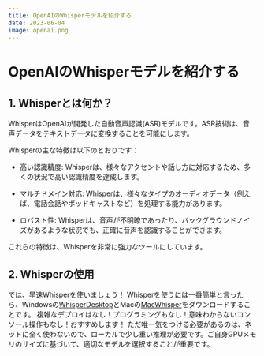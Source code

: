 ```yaml
---
title: OpenAIのWhisperモデルを紹介する
date: 2023-06-04
image: openai.png
---
```


# OpenAIのWhisperモデルを紹介する

## 1. Whisperとは何か？

WhisperはOpenAIが開発した自動音声認識(ASR)モデルです。ASR技術は、音声データをテキストデータに変換することを可能にします。

Whisperの主な特徴は以下のとおりです：

- 高い認識精度: Whisperは、様々なアクセントや話し方に対応するため、多くの状況で高い認識精度を達成します。

- マルチドメイン対応: Whisperは、様々なタイプのオーディオデータ（例えば、電話会話やポッドキャストなど）を処理する能力があります。

- ロバスト性: Whisperは、音声が不明瞭であったり、バックグラウンドノイズがあるような状況でも、正確に音声を認識することができます。

これらの特徴は、Whisperを非常に強力なツールにしています。


## 2. Whisperの使用

では、早速Whisperを使いましょう！
Whisperを使うには一番簡単と言ったら、Windowsの[WhisperDesktop](https://github.com/Const-me/Whisper/releases)とMacの[MacWhisper](https://goodsnooze.gumroad.com/l/macwhisper)をダウンロードすることです。
複雑なデプロイはなし！プログラミングもなし！意味わからないコンソール操作もなし！おすすめします！
ただ唯一気をつける必要があるのは、ネットに全く使わないので、ローカルで少し重い推理が必要です。ご自身GPUメモリのサイズに基づいて、適切なモデルを選択することが重要です。

